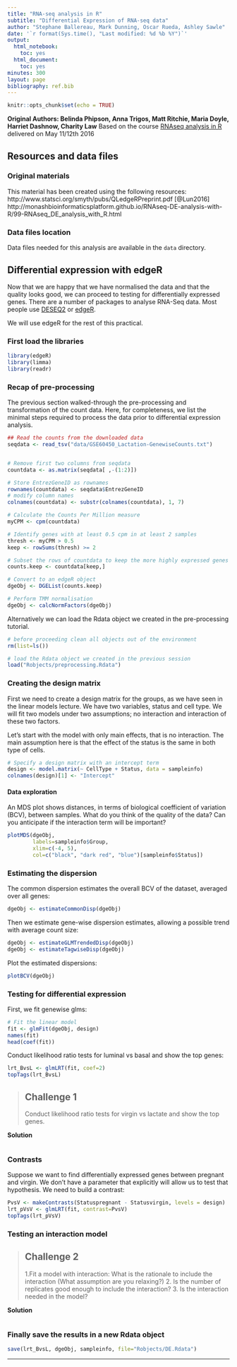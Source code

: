 ```yaml
---
title: "RNA-seq analysis in R"
subtitle: "Differential Expression of RNA-seq data"
author: "Stephane Ballereau, Mark Dunning, Oscar Rueda, Ashley Sawle"
date: '`r format(Sys.time(), "Last modified: %d %b %Y")`'
output:
  html_notebook:
    toc: yes
  html_document:
    toc: yes
minutes: 300
layout: page
bibliography: ref.bib
---
```


```r
knitr::opts_chunk$set(echo = TRUE)
```

**Original Authors: Belinda Phipson, Anna Trigos, Matt Ritchie, Maria Doyle, Harriet Dashnow, Charity Law**
Based on the course [RNAseq analysis in R](http://combine-australia.github.io/2016-05-11-RNAseq/) delivered on May 11/12th 2016

## Resources and data files

### Original materials

This material has been created using the following resources:   
http://www.statsci.org/smyth/pubs/QLedgeRPreprint.pdf [@Lun2016]  
http://monashbioinformaticsplatform.github.io/RNAseq-DE-analysis-with-R/99-RNAseq_DE_analysis_with_R.html  

### Data files location

Data files needed for this analysis are available in the `data` directory.

## Differential expression with edgeR

Now that we are happy that we have normalised the data and that the quality looks good, we can proceed to testing for differentially expressed genes. There are a number of packages to analyse RNA-Seq data. Most people use [DESEQ2](https://bioconductor.org/packages/release/bioc/html/DESeq2.html) or [edgeR](http://bioconductor.org/packages/release/bioc/html/edgeR.html). 

We will use edgeR for the rest of this practical.

### First load the libraries

```r
library(edgeR)
library(limma)
library(readr)
```


### Recap of pre-processing

The previous section walked-through the pre-processing and transformation of the count data. Here, for completeness, we list the minimal steps required to process the data prior to differential expression analysis.

```r
## Read the counts from the downloaded data
seqdata <- read_tsv("data/GSE60450_Lactation-GenewiseCounts.txt")


# Remove first two columns from seqdata
countdata <- as.matrix(seqdata[ ,-(1:2)])

# Store EntrezGeneID as rownames
rownames(countdata) <- seqdata$EntrezGeneID
# modify column names
colnames(countdata) <- substr(colnames(countdata), 1, 7)

# Calculate the Counts Per Million measure
myCPM <- cpm(countdata)

# Identify genes with at least 0.5 cpm in at least 2 samples
thresh <- myCPM > 0.5
keep <- rowSums(thresh) >= 2

# Subset the rows of countdata to keep the more highly expressed genes
counts.keep <- countdata[keep,]

# Convert to an edgeR object
dgeObj <- DGEList(counts.keep)

# Perform TMM normalisation
dgeObj <- calcNormFactors(dgeObj)
```

Alternatively we can load the Rdata object we created in the pre-processing 
tutorial.

```r
# before proceeding clean all objects out of the environment
rm(list=ls())

# load the Rdata object we created in the previous session
load("Robjects/preprocessing.Rdata")
```

### Creating the design matrix

First we need to create a design matrix for the groups, as we have seen in the linear models lecture. 
We have two variables, status and cell type. We will fit two models under two assumptions; no interaction and interaction of these two factors. 

Let's start with the model with only main effects, that is no interaction. The main assumption here is that the effect of the status is the same in both type of cells.

```r
# Specify a design matrix with an intercept term
design <- model.matrix(~ CellType + Status, data = sampleinfo)
colnames(design)[1] <- "Intercept"
```

#### Data exploration

An MDS plot shows distances, in terms of biological coefficient of variation (BCV), between samples. What do you think of the quality of the data? Can you anticipate if the interaction term will be important?

```r

plotMDS(dgeObj, 
        labels=sampleinfo$Group, 
        xlim=c(-4, 5),
        col=c("black", "dark red", "blue")[sampleinfo$Status])

```

### Estimating the dispersion

The common dispersion estimates the overall BCV of the dataset, averaged over all genes:

```r

dgeObj <- estimateCommonDisp(dgeObj)

```

Then we estimate gene-wise dispersion estimates, allowing a possible trend with average count size:

```r

dgeObj <- estimateGLMTrendedDisp(dgeObj)
dgeObj <- estimateTagwiseDisp(dgeObj)

```

Plot the estimated dispersions:
```r

plotBCV(dgeObj)

```


### Testing for differential expression

First, we fit genewise glms:

```r

# Fit the linear model
fit <- glmFit(dgeObj, design)
names(fit)
head(coef(fit))

```

Conduct likelihood ratio tests for luminal vs basal and show the top genes:
```r

lrt_BvsL <- glmLRT(fit, coef=2)
topTags(lrt_BvsL)

```


> ## Challenge 1 {.challenge}
> Conduct likelihood ratio tests for virgin vs lactate and show the top genes.

**Solution**
```r




```

### Contrasts

Suppose we want to find differentially expressed genes between pregnant and virgin. We don't have a parameter that explicitly will allow us to test that hypothesis. We need to build a contrast:

```r
PvsV <- makeContrasts(Statuspregnant - Statusvirgin, levels = design)
lrt_pVsV <- glmLRT(fit, contrast=PvsV)
topTags(lrt_pVsV)
```

### Testing an interaction model

> ## Challenge 2 {.challenge}
>
> 1.Fit a model with interaction: What is the rationale to include the interaction (What assumption are you relaxing?)
> 2. Is the number of replicates good enough to include the interaction?
> 3. Is the interaction needed in the model?


**Solution**
```r




```


### Finally save the results in a new Rdata object

```r

save(lrt_BvsL, dgeObj, sampleinfo, file="Robjects/DE.Rdata")

```

-----------
